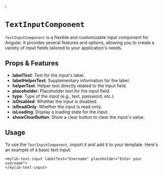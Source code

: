 
<Meta
  title="Design System/Atoms/Text Input/ReadMe"
  of={TextInputStories}
  component={TextInputComponent}
/>
;

# `TextInputComponent`

`TextInputComponent` is a flexible and customizable input component for Angular. It provides several features and options, allowing you to create a variety of input fields tailored to your application's needs.

## Props & Features

- **labelText**: Text for the input's label.
- **labelHelperText**: Supplementary information for the label.
- **helperText**: Helper text directly related to the input field.
- **placeholder**: Placeholder text for the input field.
- **type**: Type of the input (e.g., text, password, etc.).
- **isDisabled**: Whether the input is disabled.
- **isReadOnly**: Whether the input is read-only.
- **isLoading**: Display a loading state for the input.
- **showClearButton**: Show a clear button to clear the input's value.

## Usage

To use the `TextInputComponent`, import it and add it to your template. Here's an example of a basic text input:

```angular
<mylib-text-input labelText="Username" placeholder="Enter your username">
</mylib-text-input>
```
